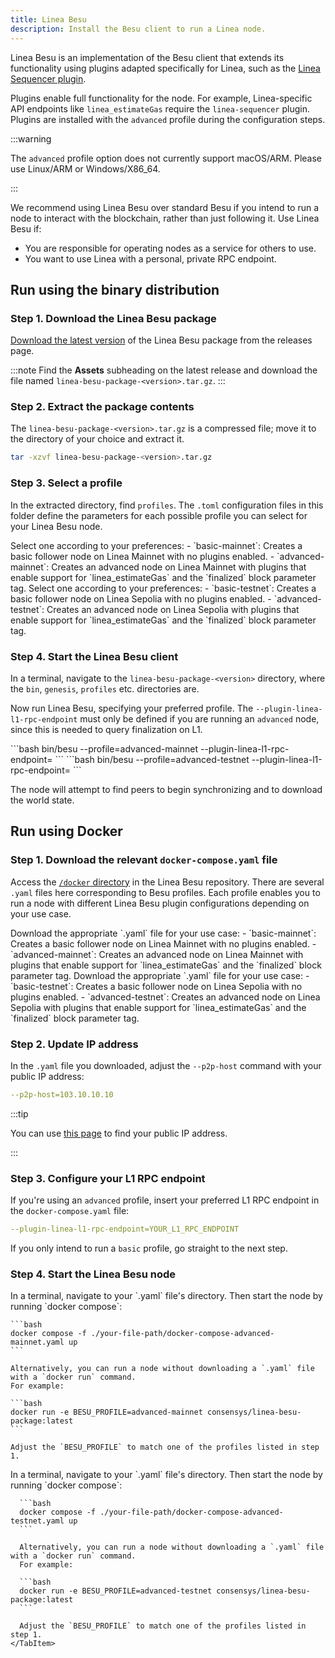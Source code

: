 ```yaml
---
title: Linea Besu
description: Install the Besu client to run a Linea node.
---
```




Linea Besu is an implementation of the Besu client that extends its functionality using plugins
adapted specifically for Linea, such as the
[Linea Sequencer plugin](https://github.com/Consensys/linea-sequencer).

Plugins enable full functionality for the node. For example,
Linea-specific API endpoints like `linea_estimateGas` require the `linea-sequencer` plugin.
Plugins are installed with the `advanced` profile during the configuration steps.

:::warning

The `advanced` profile option does not currently support macOS/ARM. Please use 
Linux/ARM or Windows/X86_64. 

:::

We recommend using Linea Besu over standard Besu if you intend to run a node to interact 
with the blockchain, rather than just following it. Use Linea Besu if:
- You are responsible for operating nodes as a service for others to use.
- You want to use Linea with a personal, private RPC endpoint.

## Run using the binary distribution

### Step 1. Download the Linea Besu package

[Download the latest version](https://github.com/Consensys/linea-besu-package/releases) of the
Linea Besu package from the releases page.

:::note
Find the **Assets** subheading on the latest release and download the file named
`linea-besu-package-<version>.tar.gz`.
:::

### Step 2. Extract the package contents

The `linea-besu-package-<version>.tar.gz` is a compressed file; move it to the directory of your choice 
and extract it.

```bash
tar -xzvf linea-besu-package-<version>.tar.gz
```

### Step 3. Select a profile

In the extracted directory, find `profiles`. The `.toml` configuration files in this folder define 
the parameters for each possible profile you can select for your Linea Besu node. 

<Tabs groupId="networks" className="my-tabs">
  <TabItem value="mainnet" label="Mainnet">
    Select one according to your preferences:
    - `basic-mainnet`: Creates a basic follower node on Linea Mainnet with no plugins enabled.
    - `advanced-mainnet`: Creates an advanced node on Linea Mainnet with plugins that enable support for
    `linea_estimateGas` and the `finalized` block parameter tag.
  </TabItem>
  <TabItem value="Linea Sepolia" label="Linea Sepolia">
    Select one according to your preferences:
    - `basic-testnet`: Creates a basic follower node on Linea Sepolia with no plugins enabled.
    - `advanced-testnet`: Creates an advanced node on Linea Sepolia with plugins that enable support for
    `linea_estimateGas` and the `finalized` block parameter tag.
  </TabItem>
</Tabs>

### Step 4. Start the Linea Besu client

In a terminal, navigate to the `linea-besu-package-<version>` directory, where the `bin`, `genesis`, 
`profiles` etc. directories are. 

Now run Linea Besu, specifying your preferred profile. The `--plugin-linea-l1-rpc-endpoint` must 
only be defined if you are running an `advanced` node, since this is needed to query finalization
on L1.

<Tabs groupId="networks" className="my-tabs">
    <TabItem value="mainnet" label="Mainnet">
    ```bash
    bin/besu --profile=advanced-mainnet --plugin-linea-l1-rpc-endpoint=<endpoint> 
    ```
    </TabItem>
    <TabItem value="Linea Sepolia" label="Linea Sepolia">
    ```bash
    bin/besu --profile=advanced-testnet --plugin-linea-l1-rpc-endpoint=<endpoint> 
    ```
    </TabItem>
</Tabs>

The node will attempt to find peers to begin synchronizing and to download the world state.

## Run using Docker 

### Step 1. Download the relevant `docker-compose.yaml` file

Access the [`/docker` directory](https://github.com/Consensys/linea-besu-package/tree/main/docker) 
in the Linea Besu repository. There are several `.yaml` files here corresponding to Besu profiles. 
Each profile enables you to run a node with different Linea Besu plugin configurations depending on
your use case.

<Tabs groupId="networks" className="my-tabs">
  <TabItem value="mainnet" label="Mainnet">
    Download the appropriate `.yaml` file for your use case:
    - `basic-mainnet`: Creates a basic follower node on Linea Mainnet with no plugins enabled.
    - `advanced-mainnet`: Creates an advanced node on Linea Mainnet with plugins that enable support 
    for `linea_estimateGas` and the `finalized` block parameter tag.
  </TabItem>
  <TabItem value="Linea Sepolia" label="Linea Sepolia">
    Download the appropriate `.yaml` file for your use case:
    - `basic-testnet`: Creates a basic follower node on Linea Sepolia with no plugins enabled.
    - `advanced-testnet`: Creates an advanced node on Linea Sepolia with plugins that enable support 
    for `linea_estimateGas` and the `finalized` block parameter tag.
  </TabItem>
</Tabs>

### Step 2. Update IP address

In the `.yaml` file you downloaded, adjust the `--p2p-host` command with your public IP address:

```yaml
--p2p-host=103.10.10.10
```

:::tip

You can use [this page](https://www.whatismyip.com/) to find your public IP address.

:::

### Step 3. Configure your L1 RPC endpoint

If you're using an `advanced` profile, insert your preferred L1 RPC endpoint in the 
`docker-compose.yaml` file:

```yaml
--plugin-linea-l1-rpc-endpoint=YOUR_L1_RPC_ENDPOINT
```

If you only intend to run a `basic` profile, go straight to the next step.

### Step 4. Start the Linea Besu node

<Tabs groupId="networks" className="my-tabs">
  <TabItem value="mainnet" label="Mainnet">
    In a terminal, navigate to your `.yaml` file's directory. Then start the node by running 
    `docker compose`: 

    ```bash
    docker compose -f ./your-file-path/docker-compose-advanced-mainnet.yaml up
    ```

    Alternatively, you can run a node without downloading a `.yaml` file with a `docker run` command. 
    For example:

    ```bash
    docker run -e BESU_PROFILE=advanced-mainnet consensys/linea-besu-package:latest
    ```

    Adjust the `BESU_PROFILE` to match one of the profiles listed in step 1. 
  </TabItem>
  <TabItem value="Linea Sepolia" label="Linea Sepolia">
      In a terminal, navigate to your `.yaml` file's directory. Then start the node by running 
      `docker compose`: 

      ```bash
      docker compose -f ./your-file-path/docker-compose-advanced-testnet.yaml up
      ```

      Alternatively, you can run a node without downloading a `.yaml` file with a `docker run` command. 
      For example:

      ```bash
      docker run -e BESU_PROFILE=advanced-testnet consensys/linea-besu-package:latest
      ```

      Adjust the `BESU_PROFILE` to match one of the profiles listed in step 1. 
    </TabItem>
</Tabs>
